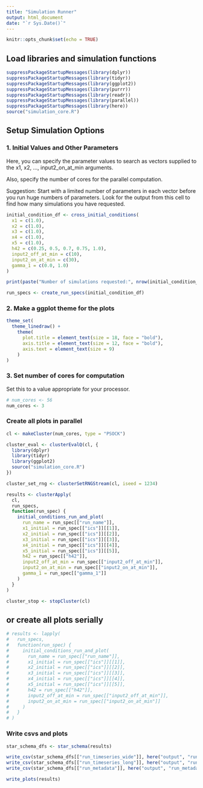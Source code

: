 ```yaml
---
title: "Simulation Runner"
output: html_document
date: "`r Sys.Date()`"
---
```


```r
knitr::opts_chunk$set(echo = TRUE)
```

## Load libraries and simulation functions

```r
suppressPackageStartupMessages(library(dplyr))
suppressPackageStartupMessages(library(tidyr))
suppressPackageStartupMessages(library(ggplot2))
suppressPackageStartupMessages(library(purrr))
suppressPackageStartupMessages(library(readr))
suppressPackageStartupMessages(library(parallel))
suppressPackageStartupMessages(library(here))
source("simulation_core.R")
```

## Setup Simulation Options

### 1. Initial Values and Other Parameters

Here, you can specify the parameter values to search as vectors supplied to the x1, x2, ..., input2_on_at_min arguments.

Also, specify the number of cores for the parallel computation.

Suggestion: Start with a limited number of parameters in each vector before you run huge numbers of parameters. Look for the output from this cell to find how many simulations you have requested.

```r
initial_condition_df <- cross_initial_conditions(
  x1 = c(1.0),
  x2 = c(1.0),
  x3 = c(1.0),
  x4 = c(1.0),
  x5 = c(1.0),
  h42 = c(0.25, 0.5, 0.7, 0.75, 1.0),
  input2_off_at_min = c(10),
  input2_on_at_min = c(30),
  gamma_1 = c(0.0, 1.0)
)

print(paste("Number of simulations requested:", nrow(initial_condition_df), sep = " "))

run_specs <- create_run_specs(initial_condition_df)
```

### 2. Make a ggplot theme for the plots

```r
theme_set(
  theme_linedraw() +
    theme(
      plot.title = element_text(size = 18, face = "bold"),
      axis.title = element_text(size = 12, face = "bold"),
      axis.text = element_text(size = 9)
    )
)
```

### 3. Set number of cores for computation

Set this to a value appropriate for your processor.

```r
# num_cores <- 56
num_cores <- 3
```

### Create all plots in parallel

```r
cl <- makeCluster(num_cores, type = "PSOCK")

cluster_eval <- clusterEvalQ(cl, {
  library(dplyr)
  library(tidyr)
  library(ggplot2)
  source("simulation_core.R")
})

cluster_set_rng <- clusterSetRNGStream(cl, iseed = 1234)

results <- clusterApply(
  cl,
  run_specs,
  function(run_spec) {
    initial_conditions_run_and_plot(
      run_name = run_spec[["run_name"]],
      x1_initial = run_spec[["ics"]][[1]],
      x2_initial = run_spec[["ics"]][[2]],
      x3_initial = run_spec[["ics"]][[3]],
      x4_initial = run_spec[["ics"]][[4]],
      x5_initial = run_spec[["ics"]][[5]],
      h42 = run_spec[["h42"]],
      input2_off_at_min = run_spec[["input2_off_at_min"]],
      input2_on_at_min = run_spec[["input2_on_at_min"]],
      gamma_1 = run_spec[["gamma_1"]]
    )
  }
)

cluster_stop <- stopCluster(cl)
```

## or create all plots serially

```r
# results <- lapply(
#   run_specs,
#   function(run_spec) {
#     initial_conditions_run_and_plot(
#       run_name = run_spec[["run_name"]],
#       x1_initial = run_spec[["ics"]][[1]],
#       x2_initial = run_spec[["ics"]][[2]],
#       x3_initial = run_spec[["ics"]][[3]],
#       x4_initial = run_spec[["ics"]][[4]],
#       x5_initial = run_spec[["ics"]][[5]],
#       h42 = run_spec[["h42"]],
#       input2_off_at_min = run_spec[["input2_off_at_min"]],
#       input2_on_at_min = run_spec[["input2_on_at_min"]]
#     )
#   }
# )
```

### Write csvs and plots

```r
star_schema_dfs <- star_schema(results)

write_csv(star_schema_dfs[["run_timeseries_wide"]], here("output", "run_timeseries_wide.csv"), col_names = TRUE, na = "")
write_csv(star_schema_dfs[["run_timeseries_long"]], here("output", "run_timeseries_long.csv"), col_names = TRUE, na = "")
write_csv(star_schema_dfs[["run_metadata"]], here("output", "run_metadata.csv"), col_names = TRUE, na = "")

write_plots(results)
```
